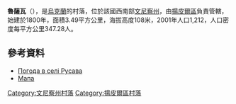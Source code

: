 {{coord|48|16|44|N|28|18|38|E|scale:30000|display=title}}

'''魯薩瓦'''（{{lang-uk|Русава}}），是[[烏克蘭|烏克蘭]]的村落，位於該國西南部[[文尼察州|文尼察州]]，由[[揚皮爾區|揚皮爾區]]負責管轄，始建於1800年，面積3.49平方公里，海拔高度108米，2001年人口1,212，人口密度每平方公里347.28人。

==參考資料==
* [http://weather.in.ua/ua/vinnickaja/22986 Погода в селі Русава] {{Wayback|url=http://weather.in.ua/ua/vinnickaja/22986 |date=20111220080857 }}
* [http://uamaps.com/ukraine-map/vinnitskaya/yampolskiy/rusava/ Мапа] {{Wayback|url=http://uamaps.com/ukraine-map/vinnitskaya/yampolskiy/rusava/ |date=20080619043455 }}

[[Category:文尼察州村落|Category:文尼察州村落]]
[[Category:揚皮爾區村落|Category:揚皮爾區村落]]


{{Vinnytsia-geo-stub}}